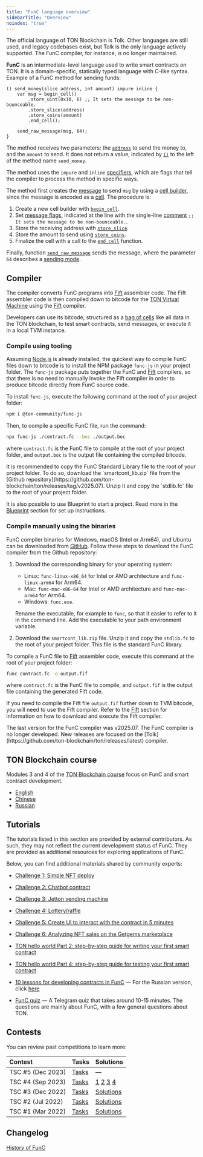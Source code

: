 ```yaml
---
title: "FunC language overview"
sidebarTitle: "Overview"
noindex: "true"
---
```



<Aside>
  The official language of TON Blockchain is Tolk. Other languages are still used, and legacy codebases exist, but Tolk is the only language actively supported. The FunC compiler, for instance, is no longer maintained.
</Aside>

**FunC** is an intermediate-level language used to write smart contracts on TON. It is a domain-specific, statically typed language with C-like syntax.
Example of a FunC method for sending funds:

```func
() send_money(slice address, int amount) impure inline {
    var msg = begin_cell()
        .store_uint(0x10, 6) ;; It sets the message to be non-bounceable.
        .store_slice(address)
        .store_coins(amount)
        .end_cell();

    send_raw_message(msg, 64);
}
```

The method receives two parameters: the [`address`](/foundations/addresses/overview) to send the money to,
and the `amount` to send. It does not return a value, indicated by [`()`](/languages/func/types#tensor-types) to the left of the method name `send_money`.

The method uses the `impure` and `inline` [specifiers](/languages/func/functions#specifiers), which are flags that tell the compiler to process
the method in specific ways.

The method first creates the [message](/foundations/transaction) to send `msg` by using a [cell builder](/tvm/builders-and-slices), since the message is encoded as a [cell](/tvm/serialization/cells). The procedure is:

1. Create a new cell builder with [`begin_cell`](/languages/func/stdlib#begin-cell).
1. Set [message flags](/foundations/messages/internal), indicated at the line with the single-line [comment](/languages/func/comments) `;; It sets the message to be non-bounceable.`.
1. Store the receiving address with [`store_slice`](/languages/func/stdlib#store-slice).
1. Store the amount to send using [`store_coins`](/languages/func/stdlib#store-coins).
1. Finalize the cell with a call to the [`end_cell`](/languages/func/stdlib#end-cell) function.

Finally, function [`send_raw_message`](/languages/func/stdlib#send-raw-message) sends the message, where the parameter `64` describes a [sending mode](/foundations/messages/internal).

## Compiler

The compiler converts FunC programs into [Fift](/languages/fift) assembler code. The Fift assembler code is then compiled down to 
bitcode for the [TON Virtual Machine](/tvm/overview) using the [Fift](/languages/fift) compiler.

Developers can use its bitcode, structured as a [bag of cells](/tvm/serialization/boc) like all data in the TON blockchain, to test smart contracts, send messages, or execute it in a local TVM instance.

### Compile using tooling

Assuming [Node.js](https://nodejs.org/en/download) is already installed, the quickest way to compile FunC files down to bitcode is to install the 
NPM package `func-js` in your project folder. The `func-js` package puts together the FunC and [Fift](/languages/fift) compilers, so that there is no 
need to manually invoke the Fift compiler in order to produce bitcode directly from FunC source code.

To install `func-js`, execute the following command at the root of your project folder:

```bash
npm i @ton-community/func-js
```

Then, to compile a specific FunC file, run the command:

```bash
npx func-js ./contract.fc --boc ./output.boc
```

where `contract.fc` is the FunC file to compile at the root of your project folder, 
and `output.boc` is the output file containing the compiled bitcode.

<Aside>
  It is recommended to copy the FunC Standard Library file to the root of your project folder. To do so,
  download the `smartcont_lib.zip` file from the [Github repository](https://github.com/ton-blockchain/ton/releases/tag/v2025.07). 
  Unzip it and copy the `stdlib.fc` file to the root of your project folder.
</Aside>

It is also possible to use Blueprint to start a project. Read more in the [Blueprint](/ecosystem/blueprint/overview) section for set up instructions.

### Compile manually using the binaries

FunC compiler binaries for Windows, macOS (Intel or Arm64), and Ubuntu can be downloaded from [GitHub](https://github.com/ton-blockchain/ton/releases/tag/v2025.07).
Follow these steps to download the FunC compiler from the Github repository:

1. Download the corresponding binary for your operating system:

   - Linux: `func-linux-x86_64` for Intel or AMD architecture and `func-linux-arm64` for Arm64.
   - Mac: `func-mac-x86-64` for Intel or AMD architecture and `func-mac-arm64` for Arm64.
   - Windows: `func.exe`.

   Rename the executable, for example to `func`, so that it easier to refer to it in the command line. Add the executable to 
   your path environment variable.

2. Download the `smartcont_lib.zip` file. Unzip it and copy the `stdlib.fc` to the root of your project folder. This file is the standard FunC library.

To compile a FunC file to [Fift](/languages/fift) assembler code, execute this command at the root of your project folder:

```bash 
func contract.fc -o output.fif
```

where `contract.fc` is the FunC file to compile, and `output.fif` is the output file containing the generated Fift code.

If you need to compile the Fift file `output.fif` further down to TVM bitcode, you will need to use the Fift compiler. 
Refer to the [Fift](/languages/fift) section for information on how to download and execute the Fift compiler.

<Aside>
  The last version for the FunC compiler was v2025.07. The FunC compiler is no longer developed. New releases are focused on the [Tolk](https://github.com/ton-blockchain/ton/releases/latest) compiler.
</Aside>

## TON Blockchain course

Modules 3 and 4 of the [TON Blockchain course](https://stepik.org/course/176754/) focus on FunC and smart contract development.

- [English](https://stepik.org/course/176754/promo)
- [Chinese](https://stepik.org/course/201638/promo)
- [Russian](https://stepik.org/course/201855/promo)

## Tutorials

<Aside>
  The tutorials listed in this section are provided by external contributors. As such, 
  they may not reflect the current development status of FunC. They are provided as additional resources
  for exploring applications of FunC.
</Aside>

Below, you can find additional materials shared by community experts:

- [Challenge 1: Simple NFT deploy](https://github.com/romanovichim/TONQuest1/)

- [Challenge 2: Chatbot contract](https://github.com/romanovichim/TONQuest2/)

- [Challenge 3: Jetton vending machine](https://github.com/romanovichim/TONQuest3/)

- [Challenge 4: Lottery/raffle](https://github.com/romanovichim/TONQuest4/)

- [Challenge 5: Create UI to interact with the contract in 5 minutes](https://github.com/romanovichim/TONQuest5/)

- [Challenge 6: Analyzing NFT sales on the Getgems marketplace](https://github.com/romanovichim/TONQuest6/)

- [TON hello world Part 2: step-by-step guide for writing your first smart contract](https://ton-community.github.io/tutorials/02-contract/)

- [TON hello world Part 4: step-by-step guide for testing your first smart contract](https://ton-community.github.io/tutorials/04-testing/)

- [10 lessons for developing contracts in FunC](https://github.com/romanovichim/TonFunClessons_Eng/) — For the Russian version, click [here](https://github.com/romanovichim/TonFunClessons_ru/)

- [FunC quiz](https://t.me/toncontests/60/) — A Telegram quiz that takes around 10-15 minutes. The questions are mainly about FunC, with a few general questions about TON.

## Contests

You can review past competitions to learn more:

| Contest           | Tasks                                                     | Solutions                                                                                                                                                           |
| :---------------- | :-------------------------------------------------------- | :------------------------------------------------------------------------------------------------------------------------------------------------------------------ |
| TSC #5 (Dec 2023) | [Tasks](https://github.com/ton-community/tsc5/)           | —                                                                                                                                                                   |
| TSC #4 (Sep 2023) | [Tasks](https://github.com/ton-community/tsc4/)           | [1](https://github.com/aSpite/tsc4-contracts) [2](https://github.com/ProgramCrafter/tsc4) [3](https://github.com/Gusarich/tsc4) [4](https://github.com/akifoq/tsc4) |
| TSC #3 (Dec 2022) | [Tasks](https://github.com/ton-blockchain/func-contest3/) | [Solutions](https://github.com/nns2009/TON-FunC-contest-3/)                                                                                                         |
| TSC #2 (Jul 2022) | [Tasks](https://github.com/ton-blockchain/func-contest2/) | [Solutions](https://github.com/ton-blockchain/func-contest2-solutions/)                                                                                             |
| TSC #1 (Mar 2022) | [Tasks](https://github.com/ton-blockchain/func-contest1/) | [Solutions](https://github.com/ton-blockchain/func-contest1-solutions/)                                                                                             |

## Changelog

[History of FunC](/languages/func/changelog)
